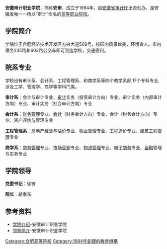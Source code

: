 {{Infobox University |
| Name = <big>安徽审计职业学院</big>
| EnglishName = Anhui Audit College
| SealImage = [[File:AAC_Logo_in_2015.png|250px]]
| SealInfo =
| Motto = 笃学 诚信 求实 创新 
| Established = 1984年
| Type = [[公立大學|公立]][[大专|大专]]
| dean = [[胡孝东|胡孝东]]
|secretary   = 徐锋
| Location = {{PRC}}[[安徽省|安徽省]][[合肥市|合肥市]]经济技术开发区方兴大道509號
|campus =[[市郊|市郊]]
| Area = 
|Affiliations = [[安徽省教育厅|安徽省教育厅]]
| Department = 
| Professor =
| Associate Professor = 
| Assistant Professor = 
| Lecturer = 
| Student = 
| Website =http://www.ahsjxy.cn/
|}}
{{primarysources}}
'''安徽审计职业学院'''，简称'''安审'''，成立于1984年，由[[安徽省审计厅|安徽省审计厅]]出资创办，是安徽省唯一一所以“审计”命名的[[高職|高等职业院校]]。

== 学院简介 ==
学院位于合肥经济技术开发区方兴大道509号，校园内风景优美，环境宜人。市内乘坐235路和603路公交车即可到达学校，交通便利。
== 院系专业 ==
学校设有审计系、会计系、工程管理系、和商学系等四个教学系部,17个专科专业,涉及工学、管理学、商学等学科门类。

'''审计系'''：会计与审计专业、[[审计|审计]]实务（投资审计方向）专业、审计实务（内部审计方向）专业、审计实务（社会审计方向）专业

'''会计系'''：[[财务管理|财务管理]]专业、[[会计|会计]]（财务会计方向）专业、会计（税务会计方向）专业、资产评估与管理专业

'''工程管理系'''：房地产经营与估价专业、[[物業管理|物业管理]]专业、工程造价专业、[[建筑工程|建筑工程管理]]专业

'''商学系'''：[[商务|商务管理]]专业、[[市场营销|市场营销]]专业、[[物流管理|物流管理]]专业、[[电子商务|电子商务]]专业、[[金融|金融]]管理与实务专业
== 学院领导 ==
'''党委书记'''：徐锋

'''院长'''：胡孝东

== 参考资料 ==
*[https://web.archive.org/web/20150201103954/http://ahsjxy.cn/main/model/childcatalog/ChildCatalog.do?subfcode=0010201 学院介绍]-安徽审计职业学院
*[https://web.archive.org/web/20120609071345/http://www.ahsjxy.cn/main/model/childcatalog/ChildCatalog.do?subfcode=0010202 领导简介]-安徽审计职业学院

{{安徽高等院校|nocat}}
[[Category:合肥高等院校|Category:合肥高等院校]]
[[Category:1984年創建的教育機構|Category:1984年創建的教育機構]]